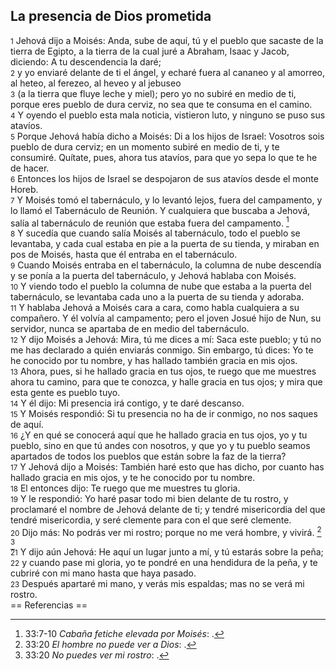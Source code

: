 == La presencia de Dios prometida ==

{{anchor|1}} <small>1</small> Jehová dijo a Moisés: Anda, sube de aquí, tú y el pueblo que sacaste de la tierra de Egipto, a la tierra de la cual juré a Abraham, Isaac y Jacob, diciendo: A tu descendencia la daré;<br>
{{anchor|2}} <small>2</small> y yo enviaré delante de ti el ángel, y echaré fuera al cananeo y al amorreo, al heteo, al ferezeo, al heveo y al jebuseo<br>
{{anchor|3}} <small>3</small> (a la tierra que fluye leche y miel); pero yo no subiré en medio de ti, porque eres pueblo de dura cerviz, no sea que te consuma en el camino.<br>
{{anchor|4}} <small>4</small> Y oyendo el pueblo esta mala noticia, vistieron luto, y ninguno se puso sus atavíos.<br>
{{anchor|5}} <small>5</small> Porque Jehová había dicho a Moisés: Di a los hijos de Israel: Vosotros sois pueblo de dura cerviz; en un momento subiré en medio de ti, y te consumiré. Quítate, pues, ahora tus atavíos, para que yo sepa lo que te he de hacer.<br>
{{anchor|6}} <small>6</small> Entonces los hijos de Israel se despojaron de sus atavíos desde el monte Horeb.<br>
{{anchor|7}} <small>7</small> Y Moisés tomó el tabernáculo, y lo levantó lejos, fuera del campamento, y lo llamó el Tabernáculo de Reunión. Y cualquiera que buscaba a Jehová, salía al tabernáculo de reunión que estaba fuera del campamento. <ref>33:7-10 ''Cabaña fetiche elevada por Moisés'': {{lib|LU|88|2|3}}.</ref><br>
{{anchor|8}} <small>8</small> Y sucedía que cuando salía Moisés al tabernáculo, todo el pueblo se levantaba, y cada cual estaba en pie a la puerta de su tienda, y miraban en pos de Moisés, hasta que él entraba en el tabernáculo.<br>
{{anchor|9}} <small>9</small> Cuando Moisés entraba en el tabernáculo, la columna de nube descendía y se ponía a la puerta del tabernáculo, y Jehová hablaba con Moisés.<br>
{{anchor|10}} <small>10</small> Y viendo todo el pueblo la columna de nube que estaba a la puerta del tabernáculo, se levantaba cada uno a la puerta de su tienda y adoraba.<br>
{{anchor|11}} <small>11</small> Y hablaba Jehová a Moisés cara a cara, como habla cualquiera a su compañero. Y él volvía al campamento; pero el joven Josué hijo de Nun, su servidor, nunca se apartaba de en medio del tabernáculo.<br>
{{anchor|12}} <small>12</small> Y dijo Moisés a Jehová: Mira, tú me dices a mí: Saca este pueblo; y tú no me has declarado a quién enviarás conmigo. Sin embargo, tú dices: Yo te he conocido por tu nombre, y has hallado también gracia en mis ojos.<br>
{{anchor|13}} <small>13</small> Ahora, pues, si he hallado gracia en tus ojos, te ruego que me muestres ahora tu camino, para que te conozca, y halle gracia en tus ojos; y mira que esta gente es pueblo tuyo.<br>
{{anchor|14}} <small>14</small> Y él dijo: Mi presencia irá contigo, y te daré descanso.<br>
{{anchor|15}} <small>15</small> Y Moisés respondió: Si tu presencia no ha de ir conmigo, no nos saques de aquí.<br>
{{anchor|16}} <small>16</small> ¿Y en qué se conocerá aquí que he hallado gracia en tus ojos, yo y tu pueblo, sino en que tú andes con nosotros, y que yo y tu pueblo seamos apartados de todos los pueblos que están sobre la faz de la tierra?<br>
{{anchor|17}} <small>17</small> Y Jehová dijo a Moisés: También haré esto que has dicho, por cuanto has hallado gracia en mis ojos, y te he conocido por tu nombre.<br>
{{anchor|18}} <small>18</small> El entonces dijo: Te ruego que me muestres tu gloria.<br>
{{anchor|19}} <small>19</small> Y le respondió: Yo haré pasar todo mi bien delante de tu rostro, y proclamaré el nombre de Jehová delante de ti; y tendré misericordia del que tendré misericordia, y seré clemente para con el que seré clemente.<br>
{{anchor|20}} <small>20</small> Dijo más: No podrás ver mi rostro; porque no me verá hombre, y vivirá. <ref>33:20 ''El hombre no puede ver a Dios'': {{lib|LU|1|5|5}}.</ref> <ref>33:20 ''No puedes ver mi rostro'': {{lib|LU|1|3|3}}.</ref><br>
{{anchor|21}} <small>21</small> Y dijo aún Jehová: He aquí un lugar junto a mí, y tú estarás sobre la peña;<br>
{{anchor|22}} <small>22</small> y cuando pase mi gloria, yo te pondré en una hendidura de la peña, y te cubriré con mi mano hasta que haya pasado.<br>
{{anchor|23}} <small>23</small> Después apartaré mi mano, y verás mis espaldas; mas no se verá mi rostro.<br>
== Referencias ==

<references />
